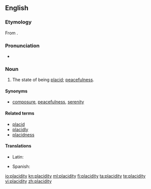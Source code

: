 ==English==

===Etymology===
From {{etyl|la|en}} {{term|placiditas|placiditās|mildness, placidity|lang=la}}.

===Pronunciation===
* {{a|US}} {{IPA|/pləˈsɪd.ə.ti/}}

===Noun===
{{en-noun|-}}

# The state of being [[placid]]; [[peacefulness]].

====Synonyms====
* {{sense|state of being placid}} [[composure]], [[peacefulness]], [[serenity]]

====Related terms====
* [[placid]]
* [[placidly]]
* [[placidness]]

====Translations====
{{trans-top|state of being placid}}
* Latin: {{t-|la|placiditas|f|alt=placiditās}}
{{trans-mid}}
* Spanish: {{t+|es|placidez|f}}
{{trans-bottom}}

[[io:placidity]]
[[kn:placidity]]
[[ml:placidity]]
[[fi:placidity]]
[[ta:placidity]]
[[te:placidity]]
[[vi:placidity]]
[[zh:placidity]]